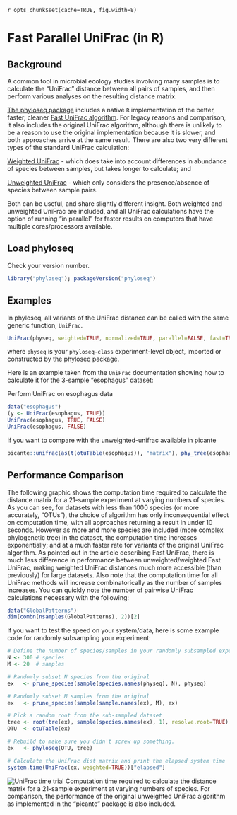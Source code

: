 `r opts_chunk$set(cache=TRUE, fig.width=8)`
<link href="http://joey711.github.com/phyloseq/markdown.css" rel="stylesheet"></link>

# Fast Parallel UniFrac (in R)

## Background
A common tool in microbial ecology studies involving many samples is to calculate the "UniFrac" distance between all pairs of samples, and then perform various analyses on the resulting distance matrix.

[The phyloseq package](http://joey711.github.com/phyloseq/) includes a native `R` implementation of the better, faster, cleaner [Fast UniFrac algorithm](http://www.nature.com/ismej/journal/v4/n1/abs/ismej200997a.html). For legacy reasons and comparison, it also includes the original UniFrac algorithm, although there is unlikely to be a reason to use the original implementation because it is slower, and both approaches arrive at the same result. There are also two very different types of the standard UniFrac calculation: 

[Weighted UniFrac](http://aem.asm.org/content/73/5/1576.abstract) - which does take into account differences in abundance of species between samples, but takes longer to calculate; and

[Unweighted UniFrac](http://aem.asm.org/content/71/12/8228.short) - which only considers the presence/absence of species between sample pairs. 

Both can be useful, and share slightly different insight. Both weighted and unweighted UniFrac are included, and all UniFrac calculations have the option of running "in parallel" for faster results on computers that have multiple cores/processors available.

## Load phyloseq
Check your version number.
```r
library("phyloseq"); packageVersion("phyloseq")
```

## Examples
In phyloseq, all variants of the UniFrac distance can be called with the same generic function, `UniFrac`.
```R
UniFrac(physeq, weighted=TRUE, normalized=TRUE, parallel=FALSE, fast=TRUE)
```
where `physeq` is your `phyloseq-class` experiment-level object, imported or constructed by the phyloseq package.

Here is an example taken from the `UniFrac` documentation showing how to calculate it for the 3-sample "esophagus" dataset:

Perform UniFrac on esophagus data
```r
data("esophagus")
(y <- UniFrac(esophagus, TRUE))
UniFrac(esophagus, TRUE, FALSE)
UniFrac(esophagus, FALSE)
```

If you want to compare with the unweighted-unifrac available in picante
```r
picante::unifrac(as(t(otuTable(esophagus)), "matrix"), phy_tree(esophagus))
```


## Performance Comparison

The following graphic shows the computation time required to calculate the distance matrix for a 21-sample experiment at varying numbers of species. As you can see, for datasets with less than 1000 species (or more accurately, "OTUs"), the choice of algorithm has only inconsequential effect on computation time, with all approaches returning a result in under 10 seconds. However as more and more species are included (more complex phylogenetic tree) in the dataset, the computation time increases exponentially; and at a much faster rate for variants of the original UniFrac algorithm. As pointed out in the article describing Fast UniFrac, there is much less difference in performance between unweighted/weighted Fast UniFrac, making weighted UniFrac distances much more accessible (than previously) for large datasets. Also note that the computation time for all UniFrac methods will increase combinatorically as the number of samples increases. You can quickly note the number of pairwise UniFrac calculations necessary with the following:

```r
data("GlobalPatterns")
dim(combn(nsamples(GlobalPatterns), 2))[2]
```

If you want to test the speed on your system/data, here is some example code for randomly subsampling your experiment:

```R
# Define the number of species/samples in your randomly subsampled experiment
N <- 300 # species
M <- 20  # samples

# Randomly subset N species from the original
ex   <- prune_species(sample(species.names(physeq), N), physeq)

# Randomly subset M samples from the original
ex   <- prune_species(sample(sample.names(ex), M), ex)

# Pick a random root from the sub-sampled dataset
tree <- root(tre(ex), sample(species.names(ex), 1), resolve.root=TRUE)
OTU  <- otuTable(ex)

# Rebuild to make sure you didn't screw up something.
ex   <- phyloseq(OTU, tree)

# Calculate the UniFrac dist matrix and print the elapsed system time
system.time(UniFrac(ex, weighted=TRUE))["elapsed"]
```

![UniFrac time trial](https://github.com/downloads/joey711/phyloseq/pretty_time_trial_v01.png)
Computation time required to calculate the distance matrix for a 21-sample experiment at varying numbers of species. For comparison, the performance of the original unweighted UniFrac algorithm as implemented in the "picante" package is also included.